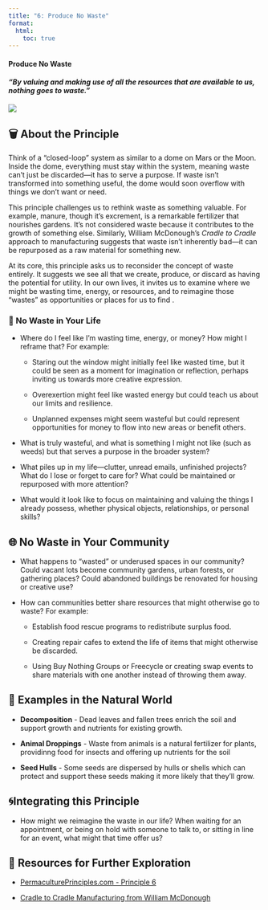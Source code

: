 ```yaml
---
title: "6: Produce No Waste"
format:
  html:
    toc: true
---
```


#### Produce No Waste

#### *"By valuing and making use of all the resources that are available to us, nothing goes to waste."*

[![](images/patti-black-B1uGT3jsKSg-unsplash.jpg)](Photo by <a href="https://unsplash.com/@pattib?utm_content=creditCopyText&utm_medium=referral&utm_source=unsplash">Patti Black</a> on <a href="https://unsplash.com/photos/a-close-up-of-a-bunch-of-leaves-on-the-ground-B1uGT3jsKSg?utm_content=creditCopyText&utm_medium=referral&utm_source=unsplash">Unsplash</a>)

## 🗑️ About the Principle

Think of a “closed-loop” system as similar to a dome on Mars or the Moon. Inside the dome, everything must stay within the system, meaning waste can’t just be discarded—it has to serve a purpose. If waste isn’t transformed into something useful, the dome would soon overflow with things we don’t want or need.

This principle challenges us to rethink waste as something valuable. For example, manure, though it’s excrement, is a remarkable fertilizer that nourishes gardens. It’s not considered waste because it contributes to the growth of something else. Similarly, William McDonough’s *Cradle to Cradle* approach to manufacturing suggests that waste isn’t inherently bad—it can be repurposed as a raw material for something new.

At its core, this principle asks us to reconsider the concept of waste entirely. It suggests we see all that we create, produce, or discard as having the potential for utility. In our own lives, it invites us to examine where we might be wasting time, energy, or resources, and to reimagine those "wastes" as opportunities or places for us to find .

### 🌱 No Waste in Your Life

-   Where do I feel like I’m wasting time, energy, or money? How might I reframe that? For example:

    -   Staring out the window might initially feel like wasted time, but it could be seen as a moment for imagination or reflection, perhaps inviting us towards more creative expression.

    -   Overexertion might feel like wasted energy but could teach us about our limits and resilience.

    -   Unplanned expenses might seem wasteful but could represent opportunities for money to flow into new areas or benefit others.

-   What is truly wasteful, and what is something I might not like (such as weeds) but that serves a purpose in the broader system?

-   What piles up in my life—clutter, unread emails, unfinished projects? What do I lose or forget to care for? What could be maintained or repurposed with more attention?

-   What would it look like to focus on maintaining and valuing the things I already possess, whether physical objects, relationships, or personal skills?

## 🌐 No Waste in Your Community

-   What happens to "wasted" or underused spaces in our community? Could vacant lots become community gardens, urban forests, or gathering places? Could abandoned buildings be renovated for housing or creative use?

-   How can communities better share resources that might otherwise go to waste? For example:

    -   Establish food rescue programs to redistribute surplus food.

    -   Creating repair cafes to extend the life of items that might otherwise be discarded.

    -   Using Buy Nothing Groups or Freecycle or creating swap events to share materials with one another instead of throwing them away.

## 🌿 Examples in the Natural World

-   **Decomposition** - Dead leaves and fallen trees enrich the soil and support growth and nutrients for existing growth.

-   **Animal Droppings** - Waste from animals is a natural fertilizer for plants, providinng food for insects and offering up nutrients for the soil

-   **Seed Hulls** - Some seeds are dispersed by hulls or shells which can protect and support these seeds making it more likely that they'll grow.

## 🌀Integrating this Principle

-   How might we reimagine the waste in our life? When waiting for an appointment, or being on hold with someone to talk to, or sitting in line for an event, what might that time offer us?

## 📖 Resources for Further Exploration

-   [PermaculturePrinciples.com - Principle 6](https://permacultureprinciples.com/permaculture-principles/_6/)

-   [Cradle to Cradle Manufacturing from William McDonough](https://mcdonough.com/cradle-to-cradle/)
